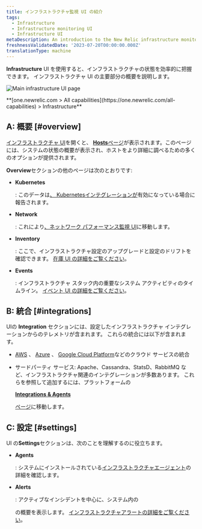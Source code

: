 ```yaml
---
title: インフラストラクチャ監視 UI の紹介
tags:
  - Infrastructure
  - Infrastructure monitoring UI
  - Infrastructure UI
metaDescription: An introduction to the New Relic infrastructure monitoring UI pages.
freshnessValidatedDate: '2023-07-20T00:00:00.000Z'
translationType: machine
---
```



<DNT>**Infrastructure**</DNT> UI を使用すると、インフラストラクチャの状態を効率的に把握できます。 インフラストラクチャ UI の主要部分の概要を説明します。

<img
  title="Main infrastructure UI page"
  alt="Main infrastructure UI page"
  src={infrastructureMainUi}
/>

<figcaption>
  <DNT>
    **[one.newrelic.com > All capabilities](https://one.newrelic.com/all-capabilities) > Infrastructure**
  </DNT>
</figcaption>

## A: 概要 [#overview]

[インフラストラクチャ UI](https://one.newrelic.com/infra/infrastructure/hosts)を開くと、 [<DNT>**Hosts**</DNT>ページ](/docs/infrastructure/infrastructure-ui-pages/infra-hosts-ui-page)が表示されます。このページには、システムの状態の概要が表示され、ホストをより詳細に調べるための多くのオプションが提供されます。

<DNT>**Overview**</DNT>セクションの他のページは次のとおりです:

* <DNT>**Kubernetes**</DNT>

  : このデータは[、 Kubernetesインテグレーションが](/docs/kubernetes-pixie/kubernetes-integration/get-started/introduction-kubernetes-integration)有効になっている場合に報告されます。

* <DNT>**Network**</DNT>

  : これにより[、ネットワーク パフォーマンス監視 UI](/docs/network-performance-monitoring/get-started/npm-introduction)に移動します。

* <DNT>**Inventory**</DNT>

  : ここで、インフラストラクチャ設定のアップグレードと設定のドリフトを確認できます。 [在庫 UI の詳細をご覧ください](/docs/infrastructure/infrastructure-ui-pages/infrastructure-inventory-page-search-your-entire-infrastructure)。

* <DNT>**Events**</DNT>

  : インフラストラクチャ スタック内の重要なシステム アクティビティのタイムライン。 [イベント UI の詳細をご覧ください](/docs/infrastructure/infrastructure-ui-pages/infrastructure-events-page-live-feed-every-config-change)。

## B: 統合 [#integrations]

UIの <DNT>**Integration**</DNT> セクションには、設定したインフラストラクチャ インテグレーションからのテレメトリが含まれます。 これらの統合には以下が含まれます。

* [AWS](/docs/infrastructure/amazon-integrations/get-started/introduction-aws-integrations) 、 [Azure](/docs/infrastructure/microsoft-azure-integrations/get-started/introduction-azure-monitoring-integrations) 、 [Google Cloud Platform](/docs/infrastructure/google-cloud-platform-integrations/get-started/introduction-google-cloud-platform-integrations)などのクラウド サービスの統合

* サードパーティ サービス: Apache、Cassandra、StatsD、RabbitMQ など、インフラストラクチャ関連のインテグレーションが多数あります。 これらを参照して追加するには、プラットフォームの

  <DNT>[**Integrations & Agents**](https://newrelic.com/instant-observability?category=infrastructure-and-os)</DNT>

  [ページ](https://newrelic.com/instant-observability?category=infrastructure-and-os)に移動します。

## C: 設定 [#settings]

UI の<DNT>**Settings**</DNT>セクションは、次のことを理解するのに役立ちます。

* <DNT>**Agents**</DNT>

  : システムにインストールされている[インフラストラクチャエージェント](/docs/infrastructure/install-infrastructure-agent/get-started/install-infrastructure-agent)の詳細を確認します。

* <DNT>**Alerts**</DNT>

  : アクティブなインシデントを中心に、システム内の

  <InlinePopover type="alerts"/>

  の概要を表示します。 [インフラストラクチャアラートの詳細をご覧ください](/docs/infrastructure/new-relic-infrastructure/infrastructure-alert-conditions/infrastructure-alerts-add-edit-or-view-host-alert-information)。